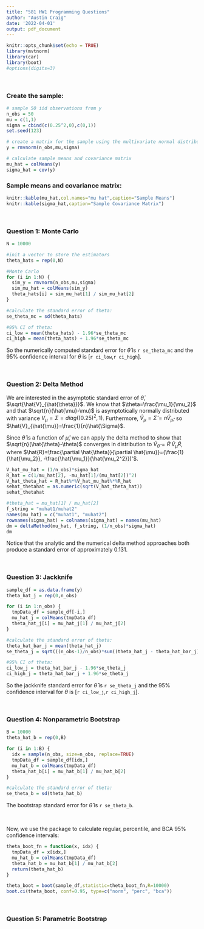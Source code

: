 ---
title: "581 HW1 Programming Questions"
author: "Austin Craig"
date: '2022-04-01'
output: pdf_document
---

```{r setup, include=FALSE}
knitr::opts_chunk$set(echo = TRUE)
library(mvtnorm)
library(car)
library(boot)
#options(digits=3)
```

<br>

### Create the sample:

```{r sample}
# sample 50 iid observations from y
n_obs = 50
mu = c(1,1)
sigma = cbind(c(0.25^2,0),c(0,1))
set.seed(123)

# create a matrix for the sample using the multivariate normal distribution
y = rmvnorm(n_obs,mu,sigma)

# calculate sample means and covariance matrix
mu_hat = colMeans(y)
sigma_hat = cov(y)

```

### Sample means and covariance matrix:

```{r muhat, sigmahat tables, echo=FALSE}
knitr::kable(mu_hat,col.names="mu hat",caption="Sample Means")
knitr::kable(sigma_hat,caption="Sample Covariance Matrix")
```
<br>


### Question 1: Monte Carlo

```{r monte carlo}

N = 10000

#init a vector to store the estimators
theta_hats = rep(0,N)

#Monte Carlo
for (i in 1:N) {
  sim_y = rmvnorm(n_obs,mu,sigma)
  sim_mu_hat = colMeans(sim_y)
  theta_hats[i] = sim_mu_hat[1] / sim_mu_hat[2]
}

#calculate the standard error of theta:
se_theta_mc = sd(theta_hats)

#95% CI of theta:
ci_low = mean(theta_hats) - 1.96*se_theta_mc
ci_high = mean(theta_hats) + 1.96*se_theta_mc
```

So the numerically computed standard error for $\hat{\theta}$ is `r se_theta_mc` and the 95% confidence interval for $\theta$ is [`r ci_low`,`r ci_high`].

<br>

### Question 2: Delta Method

We are interested in the asymptotic standard error of $\hat{\theta}$, $\sqrt{\hat{V}_{\hat{\theta}}}$. We know that $\theta=\frac{\mu_1}{\mu_2}$ and that $\sqrt{n}(\hat{\mu}-\mu)$ is asymptotically normally distributed with variance $V_\mu=\Sigma=diag((0.25)^2,1)$. Furthermore, $\hat{V}_{\mu}=\hat{\Sigma}=n\hat{V}_{\hat{\mu}}$, so $\hat{V}_{\hat{\mu}}=\frac{1}{n}\hat{\Sigma}$.



Since $\hat{\theta}$ is a function of $\hat{\mu}$, we can apply the delta method to show that $\sqrt{n}(\hat{\theta}-\theta)$ converges in distribution to $\hat{V}_{\hat{\theta}}=\hat{R}'\hat{V}_{\hat{\mu}} \hat{R}$, where $\hat{R}=\frac{\partial \hat{\theta}}{\partial \hat{\mu}}=(\frac{1}{\hat{\mu_2}}, -\frac{\hat{\mu_1}}{\hat{\mu_2^2}})'$.

```{r delta method by hand}
V_hat_mu_hat = (1/n_obs)*sigma_hat
R_hat = c(1/mu_hat[2], -mu_hat[1]/(mu_hat[2])^2)
V_hat_theta_hat = R_hat%*%V_hat_mu_hat%*%R_hat
sehat_thetahat = as.numeric(sqrt(V_hat_theta_hat))
sehat_thetahat

```



```{r numerical delta method}
#theta_hat = mu_hat[1] / mu_hat[2]
f_string = "muhat1/muhat2"
names(mu_hat) = c("muhat1", "muhat2")
rownames(sigma_hat) = colnames(sigma_hat) = names(mu_hat)
dm = deltaMethod(mu_hat, f_string, (1/n_obs)*sigma_hat)
dm
```
Notice that the analytic and the numerical delta method approaches both produce a standard error of approximately 0.131.

<br>

### Question 3: Jackknife
```{r jackknife}
sample_df = as.data.frame(y)
theta_hat_j = rep(0,n_obs)

for (i in 1:n_obs) {
  tmpData_df = sample_df[-i,]
  mu_hat_j = colMeans(tmpData_df)
  theta_hat_j[i] = mu_hat_j[1] / mu_hat_j[2]
}

#calculate the standard error of theta:
theta_hat_bar_j = mean(theta_hat_j)
se_theta_j = sqrt(((n_obs-1)/n_obs)*sum((theta_hat_j - theta_hat_bar_j)^2))

#95% CI of theta:
ci_low_j = theta_hat_bar_j - 1.96*se_theta_j
ci_high_j = theta_hat_bar_j + 1.96*se_theta_j
```
So the jackknife standard error for $\hat{\theta}$ is `r se_theta_j` and the 95% confidence interval for $\theta$ is [`r ci_low_j`,`r ci_high_j`].

<br>

### Question 4: Nonparametric Bootstrap
```{r nonparametric bootstrap}
B = 10000
theta_hat_b = rep(0,B)

for (i in 1:B) {
  idx = sample(n_obs, size=n_obs, replace=TRUE)
  tmpData_df = sample_df[idx,]
  mu_hat_b = colMeans(tmpData_df)
  theta_hat_b[i] = mu_hat_b[1] / mu_hat_b[2]
}

#calculate the standard error of theta:
se_theta_b = sd(theta_hat_b)

```

The bootstrap standard error for $\hat{\theta}$ is `r se_theta_b`.

<br>

Now, we use the \emph{boot} package to calculate regular, percentile, and BCA 95% confidence intervals:

```{r theta function}
theta_boot_fn = function(x, idx) {
  tmpData_df = x[idx,]
  mu_hat_b = colMeans(tmpData_df)
  theta_hat_b = mu_hat_b[1] / mu_hat_b[2]
  return(theta_hat_b)
}
```

```{r boot package bootstrap}
theta_boot = boot(sample_df,statistic=theta_boot_fn,R=10000)
boot.ci(theta_boot, conf=0.95, type=c("norm", "perc", "bca"))
```
<br>

### Question 5: Parametric Bootstrap

